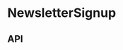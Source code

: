 
# NewsletterSignup

<Meta title="Compositions/NewsletterSignup" component={NewsletterSignup} />

<Canvas>
  <Story name="Base component">
    <Podium horizontalPadding="small" verticalPadding="small">
      <NotificationContextProvider>
        <div style={{position: 'relative'}}>
          <NotificationModal
            backgroundColor="#d5d5cc"
            notificationMessage={NotificationModalFixture.notificationMessage}
          />
          <NewsletterSignup
            consentErrorMsg={NewsletterSignupFixture.consentErrorMsg}
            errorMessage={NewsletterSignupFixture.errorMessage}
            onClick={newsletterSignUpOnClick}
            showTermsConditionsTextBox={knobs.boolean('showTermsConditionsTextBox', true, 'Presentation')}
            subscriptionMessage={NewsletterSignupFixture.subscriptionMessage}
            termsAndCondition={NewsletterSignupFixture.termsAndCondition}
            termsMessage={NewsletterSignupFixture.termsMessage}
            theme={knobs.select('theme', ['dark', 'light'], 'dark', 'Presentation')}
          />
        </div>
      </NotificationContextProvider>
    </Podium>
  </Story>
</Canvas>

## API

<ArgsTable of={NewsletterSignup} />
